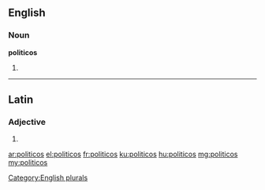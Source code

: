 ==English==

===Noun===
'''politicos'''

# {{plural of|[[politico]]}}

[[Category:English plurals]]

----

==Latin==

===Adjective===
{{la-adj-form|polīticōs}}

# {{inflection of|politicus|polīticus|acc|m|p|lang=la}}

[[ar:politicos]]
[[el:politicos]]
[[fr:politicos]]
[[ku:politicos]]
[[hu:politicos]]
[[mg:politicos]]
[[my:politicos]]